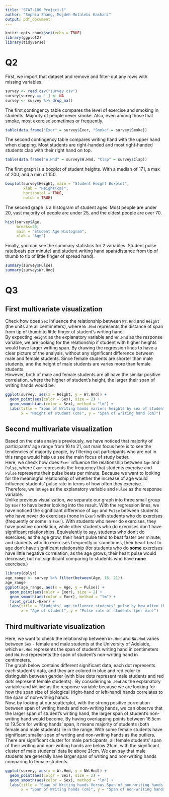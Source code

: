 ---
title: "STAT-180 Project-1"
author: "Sophia Zhang, Mojdeh Motalebi Kashani"
output: pdf_document
---

```{r setup, include=FALSE}
knitr::opts_chunk$set(echo = TRUE)
library(ggplot2)
library(tidyverse)
```

# Q2
First, we import that dataset and remove and filter-out any rows with missing variables.
```{r}
survey <- read.csv("survey.csv")
survey[survey == ''] <- NA
survey <- survey %>% drop_na()
```

The first contingency table compares the level of exercise and smoking in students. Majority of people never smoke. Also, even among those that smoke, most exercise sometimes or frequently.
```{r}
table(data.frame("Exer" = survey$Exer, "Smoke" = survey$Smoke))
```

The second contingency table compares writing hand with the upper hand when clapping. Most students are right-handed and most right-handed students clap with their right hand on top.
```{r}
table(data.frame("W.Hnd" = survey$W.Hnd, "Clap" = survey$Clap))
```

The first graph is a boxplot of student heights. With a median of 171, a max of 200, and a min of 150.  
```{r}
boxplot(survey$Height, main = "Student Height Boxplot",
        xlab = "Height(cm)",
        horizontal = TRUE,
        notch = TRUE)
```

The second graph is a histogram of student ages. Most people are under 20, vast majority of people are under 25, and the oldest people are over 70.
```{r}
hist(survey$Age,
     breaks=20,
     main = "Student Age Histogram",
     xlab = "Age")
```

Finally, you can see the summary statistics for 2 variables. Student pulse rate(beats per minute) and student writing hand span(distance from tip of thumb to tip of little finger of spread hand).
```{r}
summary(survey$Pulse)
summary(survey$Wr.Hnd)
```

# Q3
## First multivariate visualization
Check how does `Sex` influence the relationship between `Wr.Hnd` and `Height` (the units are all centimeters), where `Wr.Hnd` represents the distance of span from tip of thumb to little finger of student's writing hand.\
By expecting `Height` as the explanatory variable and `Wr.Hnd` as the response variable, we are looking for the relationship if student with higher heights would have larger writing span.
By drawing the regression lines to have a clear picture of the analysis, without any significant difference between male and female students. Since female students are shorter than male students, and the height of male students are varies more than female students.\
However, both of male and female students are all have the similar positive correlation, where the higher of student's height, the larger their span of writing hands would be.
```{r}
ggplot(survey, aes(x = Height, y = Wr.Hnd)) +
  geom_point(aes(color = Sex), size = 2) +
  geom_smooth(aes(color = Sex), method = "lm") +
  labs(title = "Span of Writing hands variers heights by sex of students",
       x = "Height of student (cm)", y = "Span of writing hand (cm)")
```

## Second multivariate visualization
Based on the data analysis previously, we have noticed that majority of participants' age range from 16 to 21, out main focus here is to see the tendencies of majority people, by filtering out participants who are not in this range would help us see the main focus of study better.\
Here, we check how does `Exer` influence the relationship between `Age` and `Pulse`, where `Exer` represents the frequency that students exercise and `Pulse` represents their pulse beats per minute.
Because we want to looking for the meaningful relationship of whether the increase of age would influence students' pulse rate in terms of how often they exercise. Therefore, we let `Age` as the explanatory variable and `Pulse` as the response variable.\
Unlike previous visualization, we separate our graph into three small group by `Exer` to have better looking into the result. With the regression lines, we have noticed the significant difference of `Age` and `Pulse` between students who have never do exercises (none in `Exer`) with students who do exercises (frequently or some in `Exer`). With students who never do exercises, they have positive correlation, while other students who do exercises don't have significant relationships. Equivalently to say, students who don't do exercises, as the age grow, their heart pulse tend to beat faster per minute; and students who do exercises frequently or sometimes, their heart beat to age don't have significant relationship (for students who do **some** exercises have little negative correlation, as the age grows, their heart pulse would decrease, but not significant comparing to students who have **none** exercises.)
```{r}
library(dplyr)
age_range <- survey %>% filter(between(Age, 16, 21))
age_range
ggplot(age_range, aes(x = Age, y = Pulse)) +
  geom_point(aes(color = Exer), size = 2) +
  geom_smooth(aes(color = Exer), method = "lm") +
  facet_grid(.~Exer) +
  labs(title = "Students' age influence students' pulse by how often they exercise",
       x = "Age of student", y = "Pulse rate of students (per min)")
```

## Third multivariate visualization
Here, we want to check the relationship between `Wr.Hnd` and `NW.Hnd` varies between `Sex` - female and male students at the University of Adelaide, which `Wr.Hnd` represents the span of student's writing hand in centimeters and `NW.Hnd` represents the span of student's non-writing hand in centimeters.\
The graph below contains different significant data, each dot represents each student's data, and they are colored in blue and red color to distinguish between gender (with blue dots represent male students and red dots represent female students).\ 
By considering `Wr.Hnd` as the explanatory variable and `NW.Hnd` as the response variable because we are looking for how the span size of biological (right-hand or left-hand) hands correlates to the span of non-writing hands.\
Now, by looking at our scatterplot, with the strong positive correlation between span of writing hands and non-writing hands, we can observe that the larger span of student's writing hand, the larger span of student's non-writing hand would become. By having overlapping points between 16.5cm to 19.5cm for writing hands' span, it means majority of students (both female and male students) lie in the range. With some female students have significant smaller span of writing and non-writing hands as the outliers.\
There are significant cluster for male participants, all female students' span of their writing and non-writing hands are below 21cm, with the significant cluster of male students' data lie above 21cm. We can say that male students are generally have larger span of writing and non-writing hands comparing to female students.
```{r}
ggplot(survey, aes(x = Wr.Hnd, y = NW.Hnd)) +
  geom_point(aes(color = Sex), size = 2) +
  geom_smooth(aes(color = Sex), method = "lm") +
  labs(title = "Span of Writing hands Versus Span of non-writing hands among male and female",
       x = "Span of Writing hands (cm)", y = "Span of non-writing hands (cm)")
```
